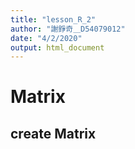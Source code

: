 ```yaml
---
title: "lesson_R_2"
author: "謝錚奇＿D54079012"
date: "4/2/2020"
output: html_document
---
```


# Matrix

## create Matrix